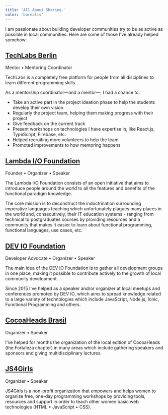 ```yaml
---
title: 'All About Sharing.'
color: 'borealis'
---
```


I am passionate about building developer communities try to be as active as possible in local communities. 
Here are some of those I've already helped somehow:

## [TechLabs Berlin](https://techlabs.org/)

<Lead>Mentor • Mentoring Coordinator</Lead>

TechLabs is a completely free platform for people from all disciplines to learn different programming skills.

As a mentorship coordinator—and a mentor—, I had a chance to:

- Take an active part in the project ideation phase to help the students develop their own vision
- Regularly the project team, helping them making progress with their project
- Give feedback on the current track
- Present workshops on technologies I have expertise in, like React.js, TypeScript, Firebase, etc.
- Helped recruiting more volunteers to help the team
- Promoted improvements to how mentoring happens

## [Lambda I/O Foundation](https://github.com/lambda-io/manifest)

<Lead>Founder • Organizer • Speaker</Lead>

The Lambda I/O Foundation consists of an open initiative that aims to introduce people around the world to all the features and benefits of the functional paradigm knowledge.

The core mission is to deconstruct the indoctrination surrounding imperative languages teaching which unfortunately plagues many places in the world and, consecutively, their IT education systems - ranging from technical to postgraduates courses by providing resources and a community that makes it easier to learn about functional programming, functional languages, use cases, etc.

## [DEV IO Foundation](https://github.com/deviofoundation)

<Lead>Developer Advocate • Organizer • Speaker</Lead>

The main idea of the DEV IO Foundation is to gather all development groups in one place, making it possible to contribute actively to the growth of local community development.

Since 2015 I've helped as a speaker and/or organizer at local meetups and conferences promoted by DEV IO, which aims to spread knowledge related to a large variety of technologies which include JavaScript, Node.js, Ionic, Functional Programming and others.

## [CocoaHeads Brasil](http://www.cocoaheads.com.br/)

<Lead>Organizer • Speaker</Lead>

I've helped for months the organization of the local edition of CocoaHeads (the Fortaleza chapter) in many areas which include gathering speakers and sponsors and giving multidisciplinary lectures.

## [JS4Girls](https://github.com/Webschool-io/js4girls)

<Lead>Organizer • Speaker</Lead>

JS4Girls is a non-profit organization that empowers and helps women to organize free, one-day programming workshops by providing tools, resources and support in order to teach other women basic web technologies (HTML • JavaScript • CSS).
